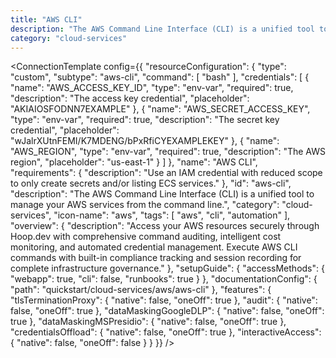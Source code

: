 ```yaml
---
title: "AWS CLI"
description: "The AWS Command Line Interface (CLI) is a unified tool to manage your AWS services from the command line."
category: "cloud-services"
---
```



<ConnectionTemplate config={{
  "resourceConfiguration": {
    "type": "custom",
    "subtype": "aws-cli",
    "command": [
      "bash"
    ],
    "credentials": [
      {
        "name": "AWS_ACCESS_KEY_ID",
        "type": "env-var",
        "required": true,
        "description": "The access key credential",
        "placeholder": "AKIAIOSFODNN7EXAMPLE"
      },
      {
        "name": "AWS_SECRET_ACCESS_KEY",
        "type": "env-var",
        "required": true,
        "description": "The secret key credential",
        "placeholder": "wJalrXUtnFEMI/K7MDENG/bPxRfiCYEXAMPLEKEY"
      },
      {
        "name": "AWS_REGION",
        "type": "env-var",
        "required": true,
        "description": "The AWS region",
        "placeholder": "us-east-1"
      }
    ]
  },
  "name": "AWS CLI",
  "requirements": {
    "description": "Use an IAM credential with reduced scope to only create secrets and/or listing ECS services."
  },
  "id": "aws-cli",
  "description": "The AWS Command Line Interface (CLI) is a unified tool to manage your AWS services from the command line.",
  "category": "cloud-services",
  "icon-name": "aws",
  "tags": [
    "aws",
    "cli",
    "automation"
  ],
  "overview": {
    "description": "Access your AWS resources securely through Hoop.dev with comprehensive command auditing, intelligent cost monitoring, and automated credential management. Execute AWS CLI commands with built-in compliance tracking and session recording for complete infrastructure governance."
  },
  "setupGuide": {
    "accessMethods": {
      "webapp": true,
      "cli": false,
      "runbooks": true
    }
  },
  "documentationConfig": {
    "path": "quickstart/cloud-services/aws/aws-cli"
  },
  "features": {
    "tlsTerminationProxy": {
      "native": false,
      "oneOff": true
    },
    "audit": {
      "native": false,
      "oneOff": true
    },
    "dataMaskingGoogleDLP": {
      "native": false,
      "oneOff": true
    },
    "dataMaskingMSPresidio": {
      "native": false,
      "oneOff": true
    },
    "credentialsOffload": {
      "native": false,
      "oneOff": true
    },
    "interactiveAccess": {
      "native": false,
      "oneOff": false
    }
  }
}} />


